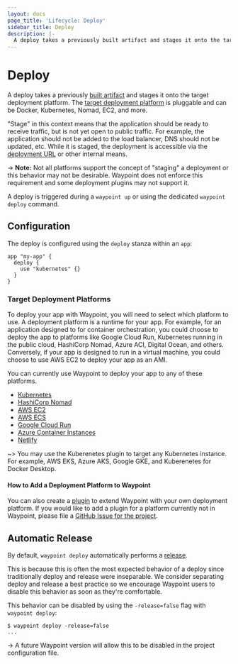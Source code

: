 ```yaml
---
layout: docs
page_title: 'Lifecycle: Deploy'
sidebar_title: Deploy
description: |-
  A deploy takes a previously built artifact and stages it onto the target deployment platform. The target deployment platform is pluggable and can be Docker, Kubernetes, Nomad, EC2, and more.
---
```


# Deploy

A deploy takes a previously [built artifact](/docs/lifecycle/build) and stages it onto the target deployment platform. The [target deployment platform]() is pluggable and can be Docker, Kubernetes, Nomad, EC2, and more.

"Stage" in this context means that the application should be ready to receive
traffic, but is not yet open to public traffic. For example, the application
should not be added to the load balancer, DNS should not be updated, etc.
While it is staged, the deployment is accessible via the
[deployment URL](/docs/url#deployment-urls) or other internal means.

-> **Note:** Not all platforms support the concept of "staging" a deployment or this
behavior may not be desirable. Waypoint does not enforce this requirement
and some deployment plugins may not support it.

A deploy is triggered during a `waypoint up` or using the dedicated
`waypoint deploy` command.

## Configuration

The deploy is configured using the `deploy` stanza within an `app`:

```
app "my-app" {
  deploy {
    use "kubernetes" {}
  }
}
```

### Target Deployment Platforms

To deploy your app with Waypoint, you will need to select which platform to use. A deployment platform is a runtime for your app. For example, for an application designed to for container orchestration, you could choose to deploy the app to platforms like Google Cloud Run, Kubernetes running in the public cloud, HashiCorp Nomad, Azure ACI, Digital Ocean, and others. Conversely, if your app is designed to run in a virtual machine, you could choose to use AWS EC2 to deploy your app as an AMI.

You can currently use Waypoint to deploy your app to any of these platforms.

- [Kubernetes](https://waypointproject.io/plugins/kubernetes)
- [HashiCorp Nomad](https://waypointproject.io/plugins/nomad)
- [AWS EC2](https://waypointproject.io/plugins/aws-ec2)
- [AWS ECS](https://waypointproject.io/plugins/aws-ecs)
- [Google Cloud Run](https://waypointproject.io/plugins/google-cloud-run)
- [Azure Container Instances](https://waypointproject.io/plugins/azure-container-instances)
- [Netlify](https://waypointproject.io/plugins/netlify)

~> You may use the Kuberenetes plugin to target any Kubernetes instance. For example, AWS EKS, Azure AKS, Google GKE, and Kuberenetes for Docker Desktop.

#### How to Add a Deployment Platform to Waypoint

You can also create a [plugin](https://waypointproject.io/plugins) to extend Waypoint with your own deployment platform. If you would like to add a plugin for a platform currently not in Waypoint, please file a [GitHub Issue for the project](https://github.com/hashicorp/waypoint/issues).

## Automatic Release

By default, `waypoint deploy` automatically performs a
[release](/docs/lifecycle/deploy).

This is because this is often the most expected behavior of a deploy
since traditionally deploy and release were inseparable. We consider
separating deploy and release a best practice so we encourage
Waypoint users to disable this behavior as soon as they're comfortable.

This behavior can be disabled by using the `-release=false` flag
with `waypoint deploy`:

```
$ waypoint deploy -release=false
...
```

-> A future Waypoint version will allow this to be disabled in the project
configuration file.
